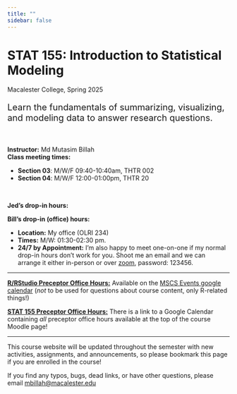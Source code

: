 ```yaml
---
title: ""
sidebar: false
---
```


# STAT 155: Introduction to Statistical Modeling

Macalester College, Spring 2025

::: {style="font-size: 20px;"}
Learn the fundamentals of summarizing, visualizing, and modeling data to answer research questions.
:::

<br>

**Instructor:** Md Mutasim Billah <br> **Class meeting times:**

-   **Section 03**: M/W/F 09:40-10:40am, THTR 002
-   **Section 04**: M/W/F 12:00-01:00pm, THTR 20

<br>

**Jed's drop-in hours:**

**Bill's drop-in (office) hours:**

-   **Location:** My office (OLRI 234)
-   **Times:** M/W: 01:30-02:30 pm.
-   **24/7 by Appointment:** I'm also happy to meet one-on-one if my normal drop-in hours don't work for you. Shoot me an email and we can arrange it either in-person or over [zoom](https://macalester.zoom.us/j/99762878654?pwd=gt7VvSNT0ubKsV2icMV3z8J0GyHKMy.1), password: 123456.

------------------------------------------------------------------------

[**R/RStudio Preceptor Office Hours:**]{.underline} Available on the [MSCS Events google calendar](https://www.macalester.edu/mscs/mscs-events-calendar/) (*not* to be used for questions about course content, only R-related things!)

[**STAT 155 Preceptor Office Hours:**]{.underline} There is a link to a Google Calendar containing *all* preceptor office hours available at the top of the course Moodle page!

------------------------------------------------------------------------

This course website will be updated throughout the semester with new activities, assignments, and announcements, so please bookmark this page if you are enrolled in the course!

If you find any typos, bugs, dead links, or have other questions, please email [mbillah@macalester.edu](mailto:mbillah@macalester.edu){.email}
